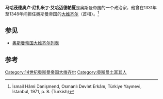 {{Infobox Officeholder
| honorific-prefix    = 马哈茂德奥卢
| name                = 尼扎米丁·艾哈迈德   
| honorific-suffix    = [[帕夏|帕夏]] 
| image               =
| imagesize           =
| smallimage          =
| caption             =
| order               =
| office              = [[奥斯曼帝国大维齐尔|奥斯曼帝国大维齐尔]]
| term_start          = 1331年
| term_end            = 1348年
| predecessor         = [[阿拉丁帕夏_(维齐尔)|阿拉丁帕夏]]
| successor           = [[哈吉帕夏|哈吉帕夏]]
| order1              =
| office1             =
| term_start1         =
| term_end1           =
| predecessor1        =
| successor1          =
| order2              =
| office2             =
| term_start2         =
| term_end2           =
| order3              =
| office3             =
| term_start3         =
| term_end3           =
| order4              =
| office4             =
| term_start4         =
| term_end4           =
| predecessor4        =
| successor4          =
| vicepresident       =
| viceprimeminister   =
| deputy              =
| lieutenant          =
| monarch             = [[奥尔汗一世|奥尔汗一世]]
| president           =
| primeminister       =
| governor            =
| governor-general    =
| governor_general    =
| succeeding          =
| constituency        =
| majority            =
| birth_date          =
| birth_place         =
| death_date          =
| death_place         =
| nationality         =
| party               =
| spouse              =
| relations           =
| children            =
| residence           =
| alma_mater          =
| occupation          =
| profession          =
| religion            = [[伊斯兰教|伊斯兰教]] [[逊尼派|逊尼派]]
| signature           =
| website             =
| footnotes           = <center>“奥斯曼帝国的第二位大维齐尔”</center>
}}
'''马哈茂德奥卢·尼扎米丁·艾哈迈德帕夏'''是奥斯曼帝国的一个政治家，他曾在1331年至1348年间担任奥斯曼帝国的[[大维齐尔|大维齐尔]]（首相）。<ref name = turkbook>İsmail Hâmi Danişmend, Osmanlı Devlet Erkânı, Türkiye Yayınevi, İstanbul, 1971, p. 8. (Turkish)</ref>

== 参见 ==
* [[奥斯曼帝国大维齐尔列表|奥斯曼帝国大维齐尔列表]]

== 参考 ==
{{reflist}}

{{s-start}}
{{s-off}}
{{s-bef|before=[[阿拉丁帕夏_(维齐尔)|阿拉丁帕夏]]}}
{{s-ttl|title=[[奥斯曼帝国大维齐尔|奥斯曼帝国大维齐尔]]|years=1331年–1348年}}
{{s-aft|after=[[哈吉帕夏|哈吉帕夏]]}}
{{s-end}}

{{Grand Viziers of Ottoman Empire}}

{{Ottoman-bio-stub}}
{{DEFAULTSORT:Ahmed Pasha, Nizamuddin}}

[[Category:14世纪奥斯曼帝国大维齐尔|Category:14世纪奥斯曼帝国大维齐尔]]
[[Category:奥斯曼土耳其人|Category:奥斯曼土耳其人]]